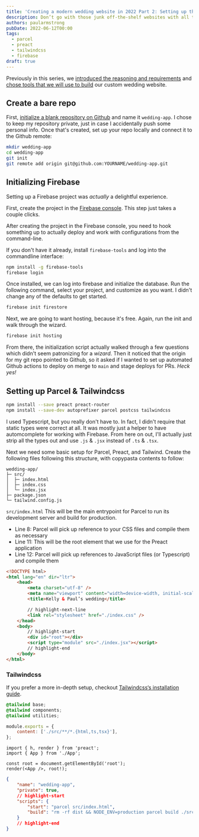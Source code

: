 ```yaml
---
title: 'Creating a modern wedding website in 2022 Part 2: Setting up the repository and Firebase'
description: Don’t go with those junk off-the-shelf websites with all the upsells on them. Make your wedding website yourself.
authors: paularmstrong
pubDate: 2022-06-12T00:00
tags:
  - parcel
  - preact
  - tailwindcss
  - firebase
draft: true
---
```



<Aside type="info" title="Multi-part series">

Previously in this series, we [introduced the reasoning and requirements](/blog/2022/06/04/custom-wedding-website) and [chose tools that we will use to build](/blog/2022/06/04/custom-wedding-website/part-1) our custom wedding website.

</Aside>

## Create a bare repo

First, [initialize a blank repository on Github](https://github.com/new) and name it `wedding-app`. I chose to keep my repository private, just in case I accidentally push some personal info. Once that's created, set up your repo locally and connect it to the Github remote:

```bash
mkdir wedding-app
cd wedding-app
git init
git remote add origin git@github.com:YOURNAME/wedding-app.git
```

## Initializing Firebase

Setting up a Firebase project was _actually_ a delightful experience.

First, create the project in the [Firebase console](https://console.firebase.google.com/u/0/). This step just takes a couple clicks.

After creating the project in the Firebase console, you need to hook something up to actually deploy and work with configurations from the command-line.

If you don't have it already, install `firebase-tools` and log into the commandline interface:

```bash npm2yarn
npm install -g firebase-tools
firebase login
```

Once installed, we can log into firebase and initialize the database. Run the following command, select your project, and customize as you want. I didn't change any of the defaults to get started.

```bash
firebase init firestore
```

Next, we are going to want hosting, because it's free. Again, run the init and walk through the wizard.

```bash
firebase init hosting
```

From there, the initialization script actually walked through a few questions which didn't seem patronizing for a _wizard_. Then it noticed that the origin for my git repo pointed to Github, so it asked if I wanted to set up automated Github actions to deploy on merge to `main` and stage deploys for PRs. _Heck yes!_

## Setting up Parcel & Tailwindcss

```bash npm2yarn
npm install --save preact preact-router
npm install --save-dev autoprefixer parcel postcss tailwindcss
```

<Aside type="danger" title="Typescript">

I used Typescript, but you really don't have to. In fact, I didn't require that static types were correct at all. It was mostly just a helper to have automcomplete for working with Firebase. From here on out, I'll actually just strip all the types out and use `.js` & `.jsx` instead of `.ts` & `.tsx`.

</Aside>

Next we need some basic setup for Parcel, Preact, and Tailwind. Create the following files following this structure, with copypasta contents to follow:

```
wedding-app/
├─ src/
│  ├─ index.html
│  ├─ index.css
│  └─ index.jsx
├─ package.json
└─ tailwind.config.js
```

<code>src/index.html</code> This will be the main entrypoint for Parcel to run its development server and build for production.

- Line 8: Parcel will pick up reference to your CSS files and compile them as necessary
- Line 11: This will be the root element that we use for the Preact application
- Line 12: Parcel will pick up references to JavaScript files (or Typescript) and compile them

```html title="src/index.html" showLineNumbers
<!DOCTYPE html>
<html lang="en" dir="ltr">
	<head>
		<meta charset="utf-8" />
		<meta name="viewport" content="width=device-width, initial-scale=1" />
		<title>Kelly & Paul’s wedding</title>

		// highlight-next-line
		<link rel="stylesheet" href="./index.css" />
	</head>
	<body>
		// highlight-start
		<div id="root"></div>
		<script type="module" src="./index.jsx"></script>
		// highlight-end
	</body>
</html>
```

### Tailwindcss

If you prefer a more in-depth setup, checkout [Tailwindcss‘s installation guide](https://tailwindcss.com/docs/installation).

```css title="src/index.css"
@tailwind base;
@tailwind components;
@tailwind utilities;
```

```js title="tailwind.config.js"
module.exports = {
	content: ['./src/**/*.{html,ts,tsx}'],
};
```

```tsx title="src/index.jsx"
import { h, render } from 'preact';
import { App } from './App';

const root = document.getElementById('root');
render(<App />, root!);
```

```json title="package.json"
{
	"name": "wedding-app",
	"private": true,
	// highlight-start
	"scripts": {
		"start": "parcel src/index.html",
		"build": "rm -rf dist && NODE_ENV=production parcel build ./src/*.html --public-url /"
	}
	// highlight-end
}
```

